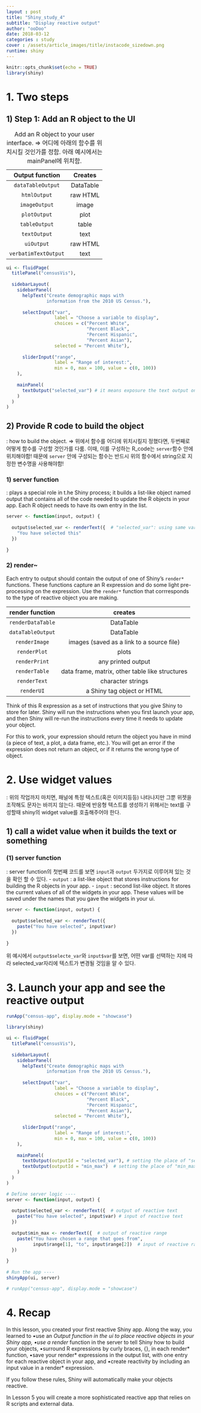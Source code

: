 ```yaml
---
layout : post
title: "Shiny_study_4"
subtitle: "Display reactive output"
author: "ooDoo"
date: 2018-03-12
categories : study
cover : /assets/article_images/title/instacode_sizedown.png
runtime: shiny
---
```


```r
knitr::opts_chunk$set(echo = TRUE)
library(shiny)
```

# 1. Two steps

## 1) Step 1: Add an R object to the UI
: Add an R object to your user interface.
 => 어디에 아래의 함수를 위치시킬 것인가를 정함. 아래 예시에서는 mainPanel에 위치함.

Output function|Creates
:---:|:---:
`dataTableOutput` | DataTable 
`htmlOutput` | raw HTML 
`imageOutput` | image 
`plotOutput` | plot 
`tableOutput` | table 
`textOutput` | text 
`uiOutput` | raw HTML 
`verbatimTextOutput `| text 

```r
ui <- fluidPage(
  titlePanel("censusVis"),
  
  sidebarLayout(
    sidebarPanel(
      helpText("Create demographic maps with 
               information from the 2010 US Census."),
      
      selectInput("var", 
                  label = "Choose a variable to display",
                  choices = c("Percent White", 
                              "Percent Black",
                              "Percent Hispanic", 
                              "Percent Asian"),
                  selected = "Percent White"),
      
      sliderInput("range", 
                  label = "Range of interest:",
                  min = 0, max = 100, value = c(0, 100))
    ),
    
    mainPanel(
      textOutput("selected_var") # it means exposure the text output on the main Panel
    )
  )
)
```


## 2) Provide R code to build the object
: how to build the object.
=> 위에서 함수를 어디에 위치시킬지 정했다면, 두번째로 어떻게 함수를 구성할 것인가를 다룸. 이때, 이를 구성하는 R_code는 `server`함수 안에 위치해야함!
때문에 `server` 안에 구성되는 함수는 반드시 위의 함수에서 string으로 지정한 변수명을 사용해야함!

### 1) server function
 : plays a special role in t.he Shiny process; it builds a list-like object named output that contains all of the code needed to update the R objects in your app. Each R object needs to have its own entry in the list.
```r
server <- function(input, output) {
  
  output$selected_var <- renderText({  # "selected_var": using same variable name with ui 
    "You have selected this"
  })
  
}
```


### 2) render~
Each entry to output should contain the output of one of Shiny’s `render*`  functions. These functions capture an R expression and do some light pre-processing on the expression. Use the `render*` function that corrresponds to the type of reactive object you are making.

render function |creates
:---:|:---:
`renderDataTable` | DataTable 
`dataTableOutput` | DataTable 
`renderImage` | images (saved as a link to a source file) 
`renderPlot` | plots 
`renderPrint` | any printed output 
`renderTable` | data frame, matrix, other table like structures 
`renderText` | character strings 
`renderUI` | a Shiny tag object or HTML 

Think of this R expression as a set of instructions that you give Shiny to store for later. Shiny will run the instructions when you first launch your app, and then Shiny will re-run the instructions every time it needs to update your object.

For this to work, your expression should return the object you have in mind (a piece of text, a plot, a data frame, etc.). You will get an error if the expression does not return an object, or if it returns the wrong type of object.

# 2. Use widget values
: 위의 작업까지 마치면, 패널에 특정 텍스트(혹은 이미지등등) 나타나지만 그뿐 위젯을 조작해도 문자는 바끼지 않는다. 
때문에 반응형 텍스트를 생성하기 위해서는 text를 구성할때 shiny의 widget value를 호출해주어야 한다.

## 1) call a widet value when it builds the text or something
### (1) server function 
: server function의 첫번째 코드를 보면 `input`과 `output` 두가지로 이루어져 있는 것을 확인 할 수 있다. 
 - `output` : a list-like object that stores instructions for building the R objects in your app.
 - `input`  : second list-like object. It stores the current values of all of the widgets in your app. These values will be saved under the names that you gave the widgets in your ui.
 
```r
server <- function(input, output) {
  
  output$selected_var <- renderText({ 
    paste("You have selected", input$var)
  })
  
}
```
위 예시에서 `output$selecte_var`와 `input$var`를 보면, 어떤 var를 선택하는 지에 따라 selected_var자리에 텍스트가 변경될 것임을 알 수 있다.


# 3. Launch your app and see the reactive output
```r
runApp("census-app", display.mode = "showcase")
```


```r
library(shiny)

ui <- fluidPage(
  titlePanel("censusVis"),
  
  sidebarLayout(
    sidebarPanel(
      helpText("Create demographic maps with 
               information from the 2010 US Census."),
      
      selectInput("var", 
                  label = "Choose a variable to display",
                  choices = c("Percent White", 
                              "Percent Black",
                              "Percent Hispanic", 
                              "Percent Asian"),
                  selected = "Percent White"),
      
      sliderInput("range", 
                  label = "Range of interest:",
                  min = 0, max = 100, value = c(0, 100))
    ),
    
    mainPanel(
      textOutput(outputId = "selected_var"), # setting the place of "selected_var" 
      textOutput(outputId = "min_max")  # setting the place of "min_max" 
    )
  )
)

# Define server logic ----
server <- function(input, output) {
  
  output$selected_var <- renderText({  # output of reactive text
    paste("You have selected", input$var) # input of reactive text
  })
  
  output$min_max <- renderText({  # output of reactive range 
    paste("You have chosen a range that goes from",
          input$range[1], "to", input$range[2])  # input of reactive range
  })
  
}
 
# Run the app ----
shinyApp(ui, server)
```

```r
# runApp("census-app", display.mode = "showcase")
```


# 4. Recap

In this lesson, you created your first reactive Shiny app. Along the way, you learned to
•use an *Output function in the ui to place reactive objects in your Shiny app,
•use a render* function in the server to tell Shiny how to build your objects,
•surround R expressions by curly braces, {}, in each render* function,
•save your render* expressions in the output list, with one entry for each reactive object in your app, and
•create reactivity by including an input value in a render* expression.

If you follow these rules, Shiny will automatically make your objects reactive.

In Lesson 5 you will create a more sophisticated reactive app that relies on R scripts and external data.






 
